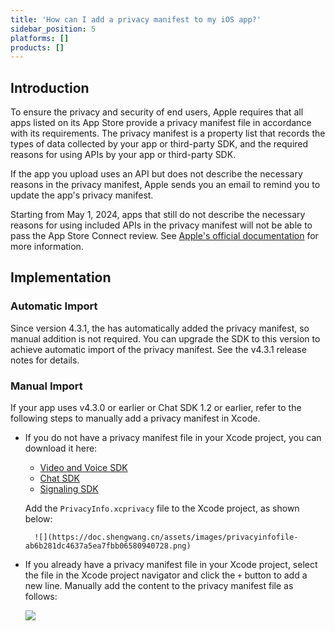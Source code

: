```yaml
---
title: 'How can I add a privacy manifest to my iOS app?'
sidebar_position: 5
platforms: []
products: []
---
```



## Introduction

To ensure the privacy and security of end users, Apple requires that all apps listed on its  App Store provide a privacy manifest file in accordance with its requirements. The privacy manifest is a property list that records the types of data collected by your app or third-party SDK, and the required reasons for using APIs by your app or third-party SDK.

If the app you upload uses an API but does not describe the necessary reasons in the privacy manifest, Apple sends you an email to remind you to update the app's privacy manifest.

Starting from May 1, 2024, apps that still do not describe the necessary reasons for using included APIs in the privacy manifest will not be able to pass the App Store Connect review. See 
[Apple's official documentation](https://developer.apple.com/documentation/bundleresources/privacy_manifest_files/describing_use_of_required_reason_api) for more information.

## Implementation

### Automatic Import
Since version 4.3.1, the <Vg k="VSDK" /> has automatically added the privacy manifest, so manual addition is not required. You can upgrade the SDK to this version to achieve automatic import of the privacy manifest. See the v4.3.1 release notes for details.

### Manual Import

If your app uses <Vg k="VSDK" /> v4.3.0 or earlier or Chat SDK 1.2 or earlier, refer to the following steps to manually add a privacy manifest in Xcode.

* If you do not have a privacy manifest file in your Xcode project, you can download it here:
    * [Video and Voice SDK](https://download.agora.io/sdk/release/PrivacyInfo.xcprivacy)
    * [Chat SDK](https://download.agora.io/sdk/release/AgoraChat_PrivacyInfo.xcprivacy)
    * [Signaling SDK](https://download.agora.io/rtm2/release/PrivacyInfo.xcprivacy)

    Add the `PrivacyInfo.xcprivacy` file to the Xcode project, as shown below:

        ![](https://doc.shengwang.cn/assets/images/privacyinfofile-ab6b281dc4637a5ea7fbb06580940728.png)

* If you already have a privacy manifest file in your Xcode project, select the file in the Xcode project navigator and click the `+` button to add a new line. Manually add the content to the privacy manifest file as follows:

    ![](https://doc.shengwang.cn/assets/images/addprivacylist-79835f2aca588bb82d23c969d743be58.png)
